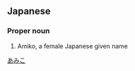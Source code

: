 ==Japanese==
{{ja-kanjitab|安|実|子}}

===Proper noun===
{{ja-pos|proper|あみこ}}

# Amiko, a female Japanese given name

[[Category:Japanese female given names|あみこ]]
